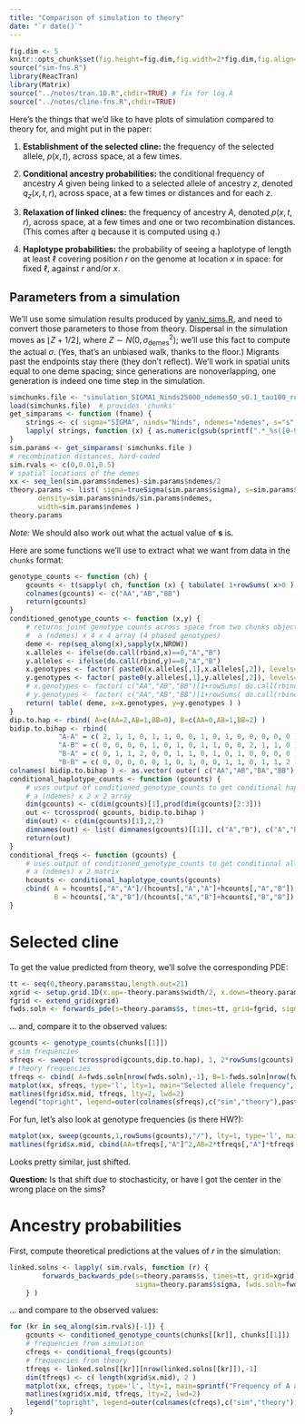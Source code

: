 ```yaml
---
title: "Comparison of simulation to theory"
date: "`r date()`"
---
```


```r
fig.dim <- 5
knitr::opts_chunk$set(fig.height=fig.dim,fig.width=2*fig.dim,fig.align='center')
source("sim-fns.R")
library(ReacTran)
library(Matrix)
source("../notes/tran.1D.R",chdir=TRUE) # fix for log.A
source("../notes/cline-fns.R",chdir=TRUE)
```

Here's the things that we'd like to have plots of simulation compared to theory for,
and might put in the paper:

1.  **Establishment of the selected cline:** the frequency of the selected allele, $p(x,t)$,
    across space, at a few times.

2.  **Conditional ancestry probabilities:** the conditional frequency of ancestry $A$
    given being linked to a selected allele of ancestry $z$, denoted $q_z(x,t,r)$,
    across space, at a few times or distances and for each $z$.

3.  **Relaxation of linked clines:** the frequency of ancestry $A$, denoted $p(x,t,r)$, 
    across space, at a few times and one or two recombination distances. 
    (This comes after $q$ because it is computed using $q$.)

4.  **Haplotype probabilities:** the probability of seeing a haplotype of length at least $\ell$
    covering position $r$ on the genome at location $x$ in space: for fixed $\ell$,
    against $r$ and/or $x$.



## Parameters from a simulation

We'll use some simulation results produced by [yaniv_sims.R](yaniv_sims.R),
and need to convert those parameters to those from theory.
Dispersal in the simulation moves as $\lfloor Z + 1/2 \rfloor$,
where $Z \sim N(0,\sigma^2_\text{demes})$;
we'll use this fact to compute the actual $\sigma$.
(Yes, that's an unbiased walk, thanks to the floor.)
Migrants past the endpoints stay there (they don't reflect).
We'll work in spatial units equal to one deme spacing;
since generations are nonoverlapping, one generation is indeed one time step in the simulation.

```r
simchunks.file <- "simulation_SIGMA1_Ninds25000_ndemes50_s0.1_tau100_run2016-01-11_simsums_chunks.Robj"
load(simchunks.file)  # provides 'chunks'
get_simparams <- function (fname) {
    strings <- c( sigma="SIGMA", ninds="Ninds", ndemes="ndemes", s="s", tau="tau" )
    lapply( strings, function (x) { as.numeric(gsub(sprintf(".*_%s([0-9.]+)_.*",x),"\\1",simchunks.file)) } )
}
sim.params <- get_simparams( simchunks.file )
# recombination distances, hard-coded
sim.rvals <- c(0,0.01,0.5)
# spatial locations of the demes
xx <- seq_len(sim.params$ndemes)-sim.params$ndemes/2
theory.params <- list( sigma=trueSigma(sim.params$sigma), s=sim.params$s, tau=sim.params$tau, 
       density=sim.params$ninds/sim.params$ndemes,
       width=sim.params$ndemes )
theory.params
```

*Note:* We should also work out what the actual value of **s** is.

Here are some functions we'll use to extract what we want
from data in the `chunks` format:
```r
genotype_counts <- function (ch) { 
    gcounts <- t(sapply( ch, function (x) { tabulate( 1+rowSums( x>0 ), nbins=3 ) } )) 
    colnames(gcounts) <- c("AA","AB","BB")
    return(gcounts)
}
conditioned_genotype_counts <- function (x,y) { 
    # returns joint genotype counts across space from two chunks objects
    #  a (ndemes) x 4 x 4 array (4 phased genotypes)
    deme <- rep(seq_along(x),sapply(x,NROW))
    x.alleles <- ifelse(do.call(rbind,x)==0,"A","B")
    y.alleles <- ifelse(do.call(rbind,y)==0,"A","B")
    x.genotypes <- factor( paste0(x.alleles[,1],x.alleles[,2]), levels=c("AA","AB","BA","BB") )
    y.genotypes <- factor( paste0(y.alleles[,1],y.alleles[,2]), levels=c("AA","AB","BA","BB") )
    # x.genotypes <- factor( c("AA","AB","BB")[1+rowSums( do.call(rbind, x)>0 )], levels=c("AA","AB","BB") )
    # y.genotypes <- factor( c("AA","AB","BB")[1+rowSums( do.call(rbind, y)>0 )], levels=c("AA","AB","BB") )
    return( table( deme, x=x.genotypes, y=y.genotypes ) )
}
dip.to.hap <- rbind( A=c(AA=2,AB=1,BB=0), B=c(AA=0,AB=1,BB=2) )
bidip.to.bihap <- rbind(
            "A-A" = c( 2, 1, 1, 0, 1, 1, 0, 0, 1, 0, 1, 0, 0, 0, 0, 0 ),
            "A-B" = c( 0, 0, 0, 0, 1, 0, 1, 0, 1, 1, 0, 0, 2, 1, 1, 0 ),
            "B-A" = c( 0, 1, 1, 2, 0, 0, 1, 1, 0, 1, 0, 1, 0, 0, 0, 0 ),
            "B-B" = c( 0, 0, 0, 0, 0, 1, 0, 1, 0, 0, 1, 1, 0, 1, 1, 2 ) )
colnames( bidip.to.bihap ) <- as.vector( outer( c("AA","AB","BA","BB"), c("AA","AB","BA","BB"), paste, sep="-" ) )
conditional_haplotype_counts <- function (gcounts) {
    # uses output of conditioned_genotype_counts to get conditional haplotype counts
    # a (ndemes) x 2 x 2 array
    dim(gcounts) <- c(dim(gcounts)[1],prod(dim(gcounts)[2:3]))
    out <- tcrossprod( gcounts, bidip.to.bihap )
    dim(out) <- c(dim(gcounts)[1],2,2)
    dimnames(out) <- list( dimnames(gcounts)[[1]], c("A","B"), c("A","B") )
    return(out)
}
conditional_freqs <- function (gcounts) {
    # uses output of conditioned_genotype_counts to get conditional allele frequencies
    # a (ndemes) x 2 matrix
    hcounts <- conditional_haplotype_counts(gcounts)
    cbind( A = hcounts[,"A","A"]/(hcounts[,"A","A"]+hcounts[,"A","B"]),
           B = hcounts[,"A","B"]/(hcounts[,"A","B"]+hcounts[,"B","B"]) )
}
```


# Selected cline

To get the value predicted from theory, we'll solve the corresponding PDE:
```r
tt <- seq(0,theory.params$tau,length.out=21)
xgrid <- setup.grid.1D(x.up=-theory.params$width/2, x.down=theory.params$width/2, N=2*theory.params$width)
fgrid <- extend_grid(xgrid)
fwds.soln <- forwards_pde(s=theory.params$s, times=tt, grid=fgrid, sigma=theory.params$sigma )
```
... and, compare it to the observed values:
```r
gcounts <- genotype_counts(chunks[[1]])
# sim frequencies
sfreqs <- sweep( tcrossprod(gcounts,dip.to.hap), 1, 2*rowSums(gcounts), "/" )
# theory frequencies
tfreqs <- cbind( A=fwds.soln[nrow(fwds.soln),-1], B=1-fwds.soln[nrow(fwds.soln),-1] )
matplot(xx, sfreqs, type='l', lty=1, main="Selected allele frequency", ylab="frequency", xlab='geographic position')
matlines(fgrid$x.mid, tfreqs, lty=2, lwd=2)
legend("topright", legend=outer(colnames(sfreqs),c("sim","theory"),paste,sep=" : "), lty=rep(1:2,each=2), col=rep(1:ncol(sfreqs),2))
```

For fun, let's also look at genotype frequencies (is there HW?):
```r
matplot(xx, sweep(gcounts,1,rowSums(gcounts),"/"), lty=1, type='l', main="Selected genotype frequencies", ylab="frequency", xlab='geographic position')
matlines(fgrid$x.mid, cbind(AA=tfreqs[,"A"]^2,AB=2*tfreqs[,"A"]*tfreqs[,"B"],BB=tfreqs[,"B"]^2), lty=4, lwd=2)
```
Looks pretty similar, just shifted.

**Question:** Is that shift due to stochasticity, or have I got the center in the wrong place on the sims?


# Ancestry probabilities

First, compute theoretical predictions at the values of $r$ in the simulation:
```r
linked.solns <- lapply( sim.rvals, function (r) {
        forwards_backwards_pde(s=theory.params$s, times=tt, grid=xgrid, r=r, 
                               sigma=theory.params$sigma, fwds.soln=fwds.soln, log.p=TRUE)
    } )
```
... and compare to the observed values:
```r
for (kr in seq_along(sim.rvals)[-1]) {
    gcounts <- conditioned_genotype_counts(chunks[[kr]], chunks[[1]])
    # frequencies from simulation
    cfreqs <- conditional_freqs(gcounts)
    # frequencies from theory
    tfreqs <- linked.solns[[kr]][nrow(linked.solns[[kr]]),-1]
    dim(tfreqs) <- c( length(xgrid$x.mid), 2 )
    matplot(xx, cfreqs, type='l', lty=1, main=sprintf("Frequency of A ancestry by selected background, r=%f",sim.rvals[rk]), ylab="frequency", xlab='geographic position')
    matlines(xgrid$x.mid, tfreqs, lty=2, lwd=2)
    legend("topright", legend=outer(colnames(cfreqs),c("sim","theory"),paste,sep=" : "), lty=rep(1:2,each=2), col=rep(1:ncol(sfreqs),2))
}
```
